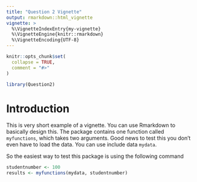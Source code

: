 ```yaml
---
title: "Question 2 Vignette"
output: rmarkdown::html_vignette
vignette: >
  %\VignetteIndexEntry{my-vignette}
  %\VignetteEngine{knitr::rmarkdown}
  %\VignetteEncoding{UTF-8}
---
```


```r
knitr::opts_chunk$set(
  collapse = TRUE,
  comment = "#>"
)
```

```r
library(Question2)
```


# Introduction

This is very short example of a vignette.  You can use Rmarkdown to basically design this. 
The package contains one function called `myfunctions`, which takes two arguments. 
Good news to test this you don't even have to load the data. You can use include data `mydata`.

So the easiest way to test this package is using the following command
```r
studentnumber <- 100
results <- myfunctions(mydata, studentnumber)
```

